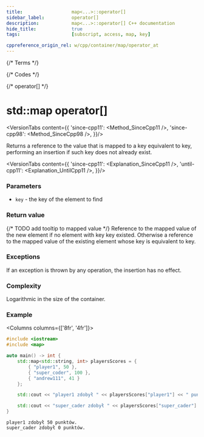 ```yaml
---
title:					map<...>::operator[]
sidebar_label:			operator[]
description:			map<...>::operator[] C++ documentation
hide_title:				true
tags:					[subscript, access, map, key]

cppreference_origin_rel: w/cpp/container/map/operator_at
---
```



{/* Terms */}

{/* Codes */}

{/* operator[] */}


# std::map operator[]

<VersionTabs content={{
		'since-cpp11': <Method_SinceCpp11 />,
		'since-cpp98': <Method_SinceCpp98 />,
	}}/>

Returns a <Tooltip title={Term_ContAlias_Reference}>reference</Tooltip> to the value that is mapped to a key equivalent to key,
performing an insertion if such key does not already exist.

<VersionTabs content={{
		'since-cpp11': <Explanation_SinceCpp11 />,
		'until-cpp11': <Explanation_UntilCpp11 />,
	}}/>

### Parameters

- `key` - the key of the element to find

### Return value

{/* TODO add tooltip to mapped value */}
<Tooltip title={Term_ContAlias_Reference}>Reference</Tooltip> to the mapped value of the new element if no element with key key existed.
Otherwise a <Tooltip title={Term_ContAlias_Reference}>reference</Tooltip> to the mapped value of the existing element whose key is equivalent to key.

### Exceptions

If an exception is thrown by any operation, the insertion has no effect.

### Complexity

Logarithmic in the size of the container.

### Example

<Columns columns={['8fr', '4fr']}>
<div>

```cpp title='Main.cpp' showLineNumbers
#include <iostream>
#include <map>

auto main() -> int {
	std::map<std::string, int> playersScores = {
		{ "player1", 50 },
		{ "super_coder", 100 },
		{ "andrew111", 41 }
	};

	std::cout << "player1 zdobył " << playersScores["player1"] << " punktów.\n";

	std::cout << "super_cader zdobył " << playersScores["super_cader"] << " punktów.\n";
}
```

</div>
<div>

```plaintext title="Output"
player1 zdobył 50 punktów.
super_cader zdobył 0 punktów.
```

</div>
</Columns>